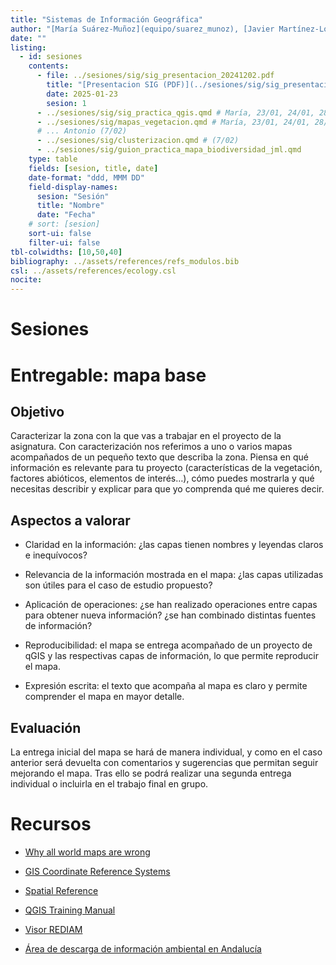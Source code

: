 ```yaml
---
title: "Sistemas de Información Geográfica"
author: "[María Suárez-Muñoz](equipo/suarez_munoz), [Javier Martínez-López](equipo/martinez_lopez), [Antonio J. Pérez-Luque](equipo/perez_luque)"
date: ""
listing:
  - id: sesiones
    contents:
      - file: ../sesiones/sig/sig_presentacion_20241202.pdf
        title: "[Presentacion SIG (PDF)](../sesiones/sig/sig_presentacion_20241202.pdf)" 
        date: 2025-01-23
        sesion: 1
      - ../sesiones/sig/sig_practica_qgis.qmd # María, 23/01, 24/01, 28/01 
      - ../sesiones/sig/mapas_vegetacion.qmd # María, 23/01, 24/01, 28/01 
      # ... Antonio (7/02)
      - ../sesiones/sig/clusterizacion.qmd # (7/02)
      - ../sesiones/sig/guion_practica_mapa_biodiversidad_jml.qmd
    type: table
    fields: [sesion, title, date]
    date-format: "ddd, MMM DD"
    field-display-names:
      sesion: "Sesión"
      title: "Nombre"
      date: "Fecha"
    # sort: [sesion]
    sort-ui: false
    filter-ui: false
tbl-colwidths: [10,50,40]
bibliography: ../assets/references/refs_modulos.bib
csl: ../assets/references/ecology.csl
nocite:
---
```


# Sesiones

::: {#sesiones}
:::

# Entregable: mapa base

## Objetivo

Caracterizar la zona con la que vas a trabajar en el proyecto de la asignatura. Con caracterización nos referimos a uno o varios mapas acompañados de un pequeño texto que describa la zona. Piensa en qué información es relevante para tu proyecto (características de la vegetación, factores abióticos, elementos de interés...), cómo puedes mostrarla y qué necesitas describir y explicar para que yo comprenda qué me quieres decir.

## Aspectos a valorar

-   Claridad en la información: ¿las capas tienen nombres y leyendas claros e inequívocos?

-   Relevancia de la información mostrada en el mapa: ¿las capas utilizadas son útiles para el caso de estudio propuesto?

-   Aplicación de operaciones: ¿se han realizado operaciones entre capas para obtener nueva información? ¿se han combinado distintas fuentes de información?

-   Reproducibilidad: el mapa se entrega acompañado de un proyecto de qGIS y las respectivas capas de información, lo que permite reproducir el mapa.

-   Expresión escrita: el texto que acompaña al mapa es claro y permite comprender el mapa en mayor detalle.

## Evaluación

La entrega inicial del mapa se hará de manera individual, y como en el caso anterior será devuelta con comentarios y sugerencias que permitan seguir mejorando el mapa. Tras ello se podrá realizar una segunda entrega individual o incluirla en el trabajo final en grupo.

# Recursos

-   [Why all world maps are wrong](https://www.youtube.com/watch?v=kIID5FDi2JQ)

-   [GIS Coordinate Reference Systems](https://www.youtube.com/watch?v=WWp1k0SlMUU)

-   [Spatial Reference](https://spatialreference.org/)

-   [QGIS Training Manual](https://docs.qgis.org/3.34/en/docs/training_manual/index.html)

-   [Visor REDIAM](https://portalrediam.cica.es/VisorRediam/)

-   [Área de descarga de información ambiental en Andalucía](https://portalrediam.cica.es/descargas?path=%2F)
